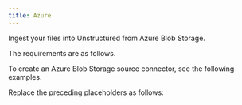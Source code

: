 ```yaml
---
title: Azure
---
```



<FirstTimeAPISourceConnector />

Ingest your files into Unstructured from Azure Blob Storage.

The requirements are as follows.


<AzurePrerequisites />

To create an Azure Blob Storage source connector, see the following examples.


<CodeGroup>
    <AzureSDK />
    <AzureAPIRESTCreate />
</CodeGroup>

Replace the preceding placeholders as follows:


<AzureAPIPlaceholders />

